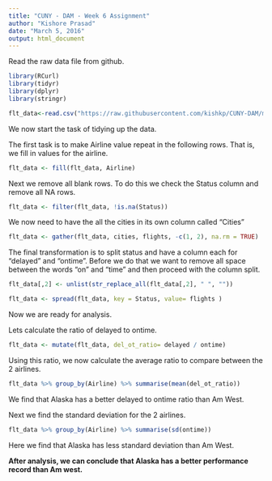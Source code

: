 ```yaml
---
title: "CUNY - DAM - Week 6 Assignment"
author: "Kishore Prasad"
date: "March 5, 2016"
output: html_document
---
```


Read the raw data file from github.

```r
library(RCurl)
library(tidyr)
library(dplyr)
library(stringr)

flt_data<-read.csv("https://raw.githubusercontent.com/kishkp/CUNY-DAM/master/AirlineStatus.csv", stringsAsFactors = FALSE, check.names = FALSE, na.strings = c("", "NA"))
```


We now start the task of tidying up the data.

The first task is to make Airline value repeat in the following rows. That is, we fill in values for the airline.

```r

flt_data <- fill(flt_data, Airline)

```

Next we remove all blank rows. To do this we check the Status column and remove all NA rows.

```r

flt_data <- filter(flt_data, !is.na(Status))
```

We now need to have the all the cities in its own column called "Cities"

```r

flt_data <- gather(flt_data, cities, flights, -c(1, 2), na.rm = TRUE)

```

The final transformation is to split status and have a column each for "delayed" and "ontime". Before we do that we want to remove all space between the words "on" and "time" and then proceed with the column split.

```r

flt_data[,2] <- unlist(str_replace_all(flt_data[,2], " ", ""))

flt_data <- spread(flt_data, key = Status, value= flights )

```

Now we are ready for analysis.

Lets calculate the ratio of delayed to ontime.

```r

flt_data <- mutate(flt_data, del_ot_ratio= delayed / ontime)

```

Using this ratio, we now calculate the average ratio to compare between the 2 airlines.

```r

flt_data %>% group_by(Airline) %>% summarise(mean(del_ot_ratio))

```

We find that Alaska has a better delayed to ontime ratio than Am West.

Next we find the standard deviation for the 2 airlines.

```r

flt_data %>% group_by(Airline) %>% summarise(sd(ontime))

```

Here we find that Alaska has less standard deviation than Am West. 

**After analysis, we can conclude that Alaska has a better performance record than Am west.**

